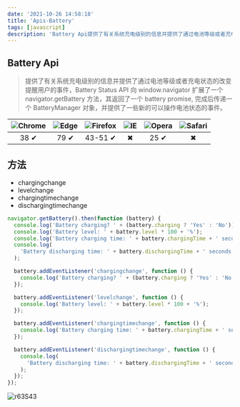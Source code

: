 ```yaml
---
date: '2021-10-26 14:58:18'
title: 'Apis-Battery'
tags: [javascript]
description: 'Battery Api提供了有关系统充电级别的信息并提供了通过电池等级或者充电状态的改变提醒用户的事件'
---
```


## Battery Api

> 提供了有关系统充电级别的信息并提供了通过电池等级或者充电状态的改变提醒用户的事件，Battery Status API 向 window.navigator 扩展了一个 navigator.getBattery 方法，其返回了一个 battery promise, 完成后传递一个 BatteryManager 对象，并提供了一些新的可以操作电池状态的事件。

| ![Chrome][chrome-image] | ![Edge][edge-image] | ![Firefox][firefox-image] | ![IE][ie-image] | ![Opera][opera-image] | ![Safari][safari-image] |
| :---------------------: | :-----------------: | :-----------------------: | :-------------: | :-------------------: | :---------------------: |
|          38 ✔           |        79 ✔         |          43-51 ✔          |        ✖        |         25 ✔          |            ✖            |

## 方法

- chargingchange
- levelchange
- chargingtimechange
- dischargingtimechange

```javascript
navigator.getBattery().then(function (battery) {
  console.log('Battery charging? ' + (battery.charging ? 'Yes' : 'No'));
  console.log('Battery level: ' + battery.level * 100 + '%');
  console.log('Battery charging time: ' + battery.chargingTime + ' seconds');
  console.log(
    'Battery discharging time: ' + battery.dischargingTime + ' seconds'
  );

  battery.addEventListener('chargingchange', function () {
    console.log('Battery charging? ' + (battery.charging ? 'Yes' : 'No'));
  });

  battery.addEventListener('levelchange', function () {
    console.log('Battery level: ' + battery.level * 100 + '%');
  });

  battery.addEventListener('chargingtimechange', function () {
    console.log('Battery charging time: ' + battery.chargingTime + ' seconds');
  });

  battery.addEventListener('dischargingtimechange', function () {
    console.log(
      'Battery discharging time: ' + battery.dischargingTime + ' seconds'
    );
  });
});
```

![r63S43](https://cdn.jsdelivr.net/gh/funnypan/pics@master/uPic/r63S43.png)

[chrome-image]: https://cdn.jsdelivr.net/gh/manonicu/pics@master/uPic/CDWccX.jpg
[firefox-image]: https://cdn.jsdelivr.net/gh/manonicu/pics@master/uPic/mqRvLw.jpg
[ie-image]: https://cdn.jsdelivr.net/gh/manonicu/pics@master/uPic/uKn6gH.jpg
[opera-image]: https://cdn.jsdelivr.net/gh/manonicu/pics@master/uPic/mpzJp6.jpg
[safari-image]: https://cdn.jsdelivr.net/gh/manonicu/pics@master/uPic/mIxpPG.jpg
[edge-image]: https://cdn.jsdelivr.net/gh/manonicu/pics@master/uPic/aoF7l0.jpg

